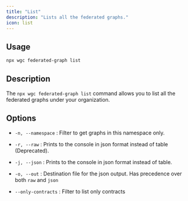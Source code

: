 ```yaml
---
title: "List"
description: "Lists all the federated graphs."
icon: list
---
```


## Usage

```bash
npx wgc federated-graph list
```

## Description

The `npx wgc federated-graph list` command allows you to list all the federated graphs under your organization.

## Options

* `-n, --namespace` : Filter to get graphs in this namespace only.

* `-r, --raw` : Prints to the console in json format instead of table (Deprecated).

* `-j, --json` : Prints to the console in json format instead of table.

* `-o, --out` : Destination file for the json output. Has precedence over both `raw` and `json`

* `--only-contracts` : Filter to list only contracts

